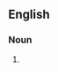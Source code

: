 ==English==
{{wikipedia}}

===Noun===
{{en-noun|-}}

# {{def|The [[three-dimensional]] [[reproduction]] of architecture, [[geometric]] patterns, and everyday objects, on various scales, using [[cut-out]] and [[fold]]ed [[paper]], usually thin [[cardboard]].}}